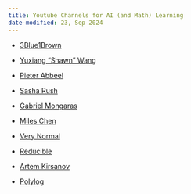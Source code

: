 ```yaml
---
title: Youtube Channels for AI (and Math) Learning
date-modified: 23, Sep 2024
---
```


- [3Blue1Brown](https://www.youtube.com/@3blue1brown)

- [Yuxiang "Shawn" Wang](https://www.youtube.com/@yuxiangwang9624)

- [Pieter Abbeel](https://www.youtube.com/@PieterAbbeel)

- [Sasha Rush](https://www.youtube.com/@srush_nlp)

- [Gabriel Mongaras](https://www.youtube.com/@gabrielmongaras)

- [Miles Chen](https://www.youtube.com/@smileschen/videos)

- [Very Normal](https://www.youtube.com/@very-normal)

- [Reducible](https://www.youtube.com/@Reducible)

- [Artem Kirsanov](https://www.youtube.com/@ArtemKirsanov)

- [Polylog](https://www.youtube.com/@PolylogCS)

